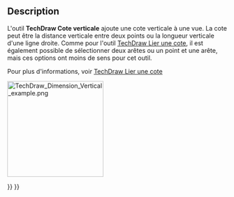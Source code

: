 <languages/>

{{Docnav/fr
|[[TechDraw_HorizontalDimension/fr|Cote horizontale]]
|[[TechDraw_RadiusDimension/fr|Cote de rayon]]
|[[TechDraw_Workbench/fr|Atelier TechDraw]]
|IconL=TechDraw_HorizontalDimension.svg
|IconR=TechDraw_RadiusDimension.svg
|IconC=Workbench_TechDraw.svg
}}

{{GuiCommand/fr
|Name=TechDraw VerticalDimension
|Name/fr=TechDraw Cote verticale
|MenuLocation=TechDraw → Dimensions → Insérer une cote verticale
|Workbenches=[[TechDraw_Workbench/fr|TechDraw]]
|Shortcut={{KEY|Maj}} + {{KEY|V}}
|SeeAlso=[[TechDraw_LengthDimension/fr|TechDraw Cote de longueur]], [[TechDraw_HorizontalDimension/fr|TechDraw Cote horizontale]]
}}

==Description==

L'outil '''TechDraw Cote verticale''' ajoute une cote verticale à une vue. La cote peut être la distance verticale entre deux points ou la longueur verticale d'une ligne droite. Comme pour l'outil [[TechDraw_LengthDimension/fr|TechDraw Lier une cote]], il est également possible de sélectionner deux arêtes ou un point et une arête, mais ces options ont moins de sens pour cet outil.

Pour plus d'informations, voir [[TechDraw_LengthDimension/fr|TechDraw Lier une cote]]

[[Image:TechDraw_Dimension_Vertical_example.png|220px]]
{{Caption|Cote verticale prise entre deux points}}


{{Docnav/fr
|[[TechDraw_HorizontalDimension/fr|Cote horizontale]]
|[[TechDraw_RadiusDimension/fr|Cote de rayon]]
|[[TechDraw_Workbench/fr|Atelier TechDraw]]
|IconL=TechDraw_HorizontalDimension.svg
|IconR=TechDraw_RadiusDimension.svg
|IconC=Workbench_TechDraw.svg
}}

{{TechDraw Tools navi{{#translation:}}}}
{{Userdocnavi{{#translation:}}}}